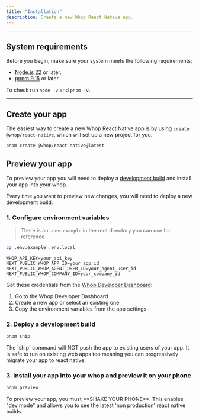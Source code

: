 ```yaml
---
title: "Installation"
description: Create a new Whop React Native app.
---
```


---

## System requirements

Before you begin, make sure your system meets the following requirements:

- [Node.js 22](https://nodejs.org/) or later.
- [pnpm 9.15](https://pnpm.io/) or later.

To check run `node -v` and `pnpm -v`.

---

## Create your app

The easiest way to create a new Whop React Native app is by using `create @whop/react-native`, which will set up a new project for you.

```bash
pnpm create @whop/react-native@latest
```

## Preview your app

To preview your app you will need to deploy a [development build](/apps/react-native/deploying#deploy-a-development-build) and install your app into your whop.

<Note>
  Every time you want to preview new changes, you will need to deploy a new development build.
</Note>

### 1. Configure environment variables

> There is an `.env.example` in the root directory you can use for reference
```bash
cp .env.example .env.local
```

```
WHOP_API_KEY=your_api_key
NEXT_PUBLIC_WHOP_APP_ID=your_app_id
NEXT_PUBLIC_WHOP_AGENT_USER_ID=your_agent_user_id
NEXT_PUBLIC_WHOP_COMPANY_ID=your_company_id
```

Get these credentials from the [Whop Developer Dashboard](https://whop.com/dashboard/developer):
1. Go to the Whop Developer Dashboard
2. Create a new app or select an existing one
3. Copy the environment variables from the app settings

### 2. Deploy a development build 

```bash
pnpm ship
```

<Info>
  The `ship` command will NOT push the app to existing users of your app. It is
  safe to run on existing web apps too meaning you can progressively migrate
  your app to react native.
</Info>

### 3. Install your app into your whop and preview it on your phone

```bash
pnpm preview
```

<Warning>
  To preview your app, you must **SHAKE YOUR PHONE**. This enables "dev mode" and allows you to see the latest 'non production' react native builds.
</Warning>